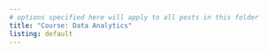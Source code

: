 ```yaml
---
# options specified here will apply to all posts in this folder
title: "Course: Data Analytics"
listing: default
---
```

